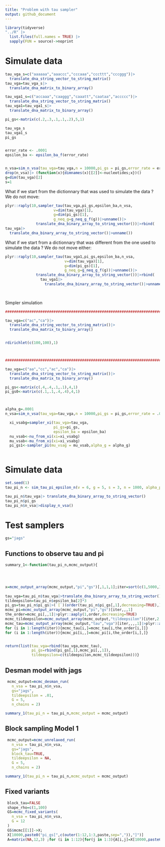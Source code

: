 ```yaml
---
title: "Problem with tau sampler"
output: github_document
---
```

  
```r
library(tidyverse)
"../R" |>
  list.files(full.names = TRUE) |>
  sapply(FUN = source)->noprint
```


# Simulate data

```r

tau_vga_s=c("aaaaaa","aaaccc","cccaaa","cccttt","cccggg")|>
  translate_dna_string_vector_to_string_matrix()
tau_vga=tau_vga_s|>
  translate_dna_matrix_to_binary_array()

tau_vga1_s=c("accaaa","caaggg","caaatt","caataa","accccc")|>
  translate_dna_string_vector_to_string_matrix()
tau_vga1=tau_vga1_s|>
  translate_dna_matrix_to_binary_array()

pi_gs<-matrix(c(.2,.3,.1,.1,.2),5,1)

tau_vga_s
tau_vga1_s
pi_gs


error_rate <- .0001
epsilon_ba <- epsilon_ba_f(error_rate)


n_vsa=sim_n_vsa(tau_vga=tau_vga,n = 10000,pi_gs = pi_gs,error_rate = error_rate)
drop(n_vsa)|> (function(x){dimnames(x)[[2]]<-nucleotides;x})()
g=dim(tau_vga)[2]
s=1

```
What if we start from the dictionnary that was used to simulate the data ?
We do not move:
```r

plyr::raply(10,sampler_tau(tau_vga,pi_gs,epsilon_ba,n_vsa,
                      v=dim(tau_vga)[1],
                      g=dim(pi_gs)[1],
                      g_neq_g=g_neq_g_f(g))|>unname()|>
              translate_dna_binary_array_to_string_vector())|>rbind(
tau_vga|>
  translate_dna_binary_array_to_string_vector()|>unname())

```

What if we start from a dictionnary that was different from the one used to simulate the data ?
We do not move either:

```r


plyr::raply(10,sampler_tau(tau_vga1,pi_gs,epsilon_ba,n_vsa,
                           v=dim(tau_vga)[1],
                           g=dim(pi_gs)[1],
                           g_neq_g=g_neq_g_f(g))|>unname()|>
              translate_dna_binary_array_to_string_vector())|>rbind(
                tau_vga1|>
                  translate_dna_binary_array_to_string_vector()|>unname())
  
  

```
Simpler simulation

```r


#################################################################################

tau_vga=c("ac","ca")|>
  translate_dna_string_vector_to_string_matrix()|>
  translate_dna_matrix_to_binary_array()


rdirichlet(c(100,100),1)



#################################################################################

tau_vga=c("aa","cc","ac","ca")|>
  translate_dna_string_vector_to_string_matrix()|>
  translate_dna_matrix_to_binary_array()

pi_gs<-matrix(c(.4,.4,.1,.1),4,1)
pi_gs0<-matrix(c(.1,.1,.4,.4),4,1)



alpha_g=.0001
n_vsa=sim_n_vsa(tau_vga=tau_vga,n = 10000,pi_gs = pi_gs,error_rate = .0001)

  xi_vsabg=sampler_xi(tau_vga=tau_vga,
                      pi_gs=pi_gs,
                      epsilon_ba = epsilon_ba)
  nu_vsab<-nu_from_xi(xi=xi_vsabg)
  mu_vsab<-mu_from_xi(xi=xi_vsabg)
  pi_gs1<-sampler_pi(mu_vsag = mu_vsab,alpha_g = alpha_g)
  


```
# Simulate data



```r

set.seed(1)
tau_pi_n <- sim_tau_pi_epsilon_n(v = 6, g = 5, s = 3, n = 1000, alpha_pi = .1)

tau_pi_n$tau_vga|> translate_dna_binary_array_to_string_vector()
tau_pi_n$pi_gs
tau_pi_n$n_vsa|>display_n_vsa()
```
# Test samplers

```r
gs="jags"
```

## Functions to observe tau and pi


```r
summary_1<-function(tau_pi_n,mcmc_output){

  


x=mcmc_output_array(mcmc_output,"pi","gs")[,1,1,1];iter=sort(c(1,5000,10000,  min(which(x==x[10000]))))
  
tau_vga=tau_pi_n$tau_vga|>translate_dna_binary_array_to_string_vector()|>(`[`)(order(tau_pi_n$pi_gs[,1],decreasing=TRUE))
tildeepsilon=tau_pi_n$epsilon_ba[2]*3
pi_gs=tau_pi_n$pi_gs|>(`[`)(order(tau_pi_n$pi_gs[,1],decreasing=TRUE),)
mcmc_pi=mcmc_output_array(mcmc_output,"pi","gs")[iter,,,1]
the_order=mcmc_pi[,,1]|>plyr::aaply(1,order,decreasing=TRUE)
mcmc_tildeepsilon=mcmc_output_array(mcmc_output,"tildeepsilon")[iter,2,1]
mcmc_tau=mcmc_output_array(mcmc_output,"tau","vga")[iter,,,,1]|>plyr::aaply(1,translate_dna_binary_array_to_string_vector)
for (i in 1:length(iter)){mcmc_tau[i,]=mcmc_tau[i,the_order[i,]]}
for (i in 1:length(iter)){mcmc_pi[i,,]=mcmc_pi[i,the_order[i,],]}


return(list(tau_vga=rbind(tau_vga,mcmc_tau),
            pi_gs=rbind(pi_gs[,1],mcmc_pi[,,1]),
            tildeepsilon=c(tildeepsilon,mcmc_tildeepsilon)))}

```

## Desman model with jags 

```r
 mcmc_output=mcmc_desman_run(
   n_vsa = tau_pi_n$n_vsa,
   gs="jags",
   tildeepsilon = .01,
   G = 5,
   n_chains = 2)

summary_1(tau_pi_n = tau_pi_n,mcmc_output = mcmc_output)

```
## Block sampling Model 1

```r
 mcmc_output=mcmc_unrelaxed_run(
   n_vsa = tau_pi_n$n_vsa,
   gs="jags",
   block_tau=TRUE,
   tildeepsilon = NA,
   G = 5,
   n_chains = 2)

summary_1(tau_pi_n = tau_pi_n,mcmc_output = mcmc_output)

```

## Fixed variants

```r
 block_tau=FALSE
 shape_rho=c(1,100)
 GS=mcmc_fixed_variants(
   n_vsa = tau_pi_n$n_vsa,
   G = 12
 )
 GS$mcmc[[1]]->X;
 X[10000,paste0("pi_gs[",c(outer(1:12,1:3,paste,sep=",")),"]")]
 A=matrix(NA,12,3) ;for (i in 1:12){for(j in 1:3){A[i,j]=X[10000,paste0("pi_gs[",i,",",j,"]")]}}

```
